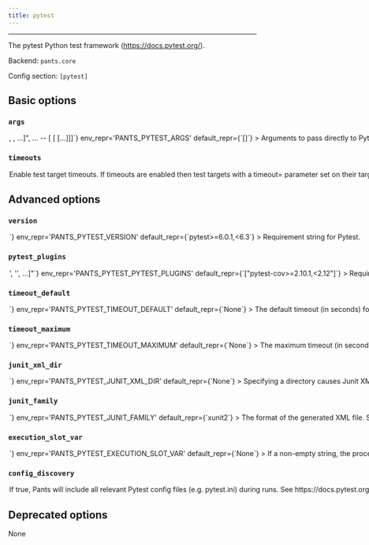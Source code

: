 ```yaml
---
title: pytest
---
```



---

The pytest Python test framework (https://docs.pytest.org/).

Backend: <span className="color--primary">`pants.core`</span>

Config section: <span className="color--primary">`[pytest]`</span>

<span className={styles.options}>

## Basic options

### `args`

<Option
  cli_repr={`--pytest-args="[<shell_str>, <shell_str>, ...]", ... -- [<shell_str> [<shell_str> [...]]]`}
  env_repr='PANTS_PYTEST_ARGS'
  default_repr={`[]`}
>

Arguments to pass directly to Pytest, e.g. `--pytest-args="-k test_foo --quiet"`

</Option>

### `timeouts`

<Option
  cli_repr={`--[no-]pytest-timeouts`}
  env_repr='PANTS_PYTEST_TIMEOUTS'
  default_repr={`True`}
>

Enable test target timeouts. If timeouts are enabled then test targets with a timeout= parameter set on their target will time out after the given number of seconds if not completed. If no timeout is set, then either the default timeout is used or no timeout is configured.

</Option>

## Advanced options

### `version`

<Option
  cli_repr={`--pytest-version=<str>`}
  env_repr='PANTS_PYTEST_VERSION'
  default_repr={`pytest>=6.0.1,<6.3`}
>

Requirement string for Pytest.

</Option>

### `pytest_plugins`

<Option
  cli_repr={`--pytest-pytest-plugins="['<str>', '<str>', ...]"`}
  env_repr='PANTS_PYTEST_PYTEST_PLUGINS'
  default_repr={`["pytest-cov>=2.10.1,<2.12"]`}
>

Requirement strings for any plugins or additional requirements you&#x27;d like to use.

</Option>

### `timeout_default`

<Option
  cli_repr={`--pytest-timeout-default=<int>`}
  env_repr='PANTS_PYTEST_TIMEOUT_DEFAULT'
  default_repr={`None`}
>

The default timeout (in seconds) for a test target if the `timeout` field is not set on the target.

</Option>

### `timeout_maximum`

<Option
  cli_repr={`--pytest-timeout-maximum=<int>`}
  env_repr='PANTS_PYTEST_TIMEOUT_MAXIMUM'
  default_repr={`None`}
>

The maximum timeout (in seconds) that may be used on a `python_tests` target.

</Option>

### `junit_xml_dir`

<Option
  cli_repr={`--pytest-junit-xml-dir=<DIR>`}
  env_repr='PANTS_PYTEST_JUNIT_XML_DIR'
  default_repr={`None`}
>

Specifying a directory causes Junit XML result files to be emitted under that dir for each test run.

</Option>

### `junit_family`

<Option
  cli_repr={`--pytest-junit-family=<str>`}
  env_repr='PANTS_PYTEST_JUNIT_FAMILY'
  default_repr={`xunit2`}
>

The format of the generated XML file. See https://docs.pytest.org/en/latest/reference.html#confval-junit_family.

</Option>

### `execution_slot_var`

<Option
  cli_repr={`--pytest-execution-slot-var=<str>`}
  env_repr='PANTS_PYTEST_EXECUTION_SLOT_VAR'
  default_repr={`None`}
>

If a non-empty string, the process execution slot id (an integer) will be exposed to tests under this environment variable name.

</Option>

### `config_discovery`

<Option
  cli_repr={`--[no-]pytest-config-discovery`}
  env_repr='PANTS_PYTEST_CONFIG_DISCOVERY'
  default_repr={`True`}
>

If true, Pants will include all relevant Pytest config files (e.g. `pytest.ini`) during runs. See https://docs.pytest.org/en/stable/customize.html#finding-the-rootdir for where config files should be located for Pytest to discover them.

</Option>

## Deprecated options

None

</span>
